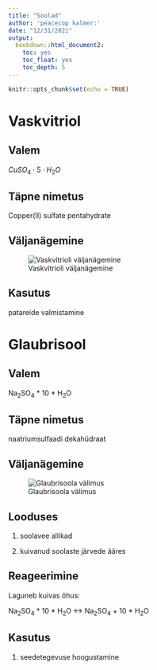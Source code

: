 ```yaml
---
title: "Soolad"
author: 'peacecop kalmer:'
date: "12/31/2021"
output:
  bookdown::html_document2:
    toc: yes
    toc_float: yes
    toc_depth: 5
---
```


```r
knitr::opts_chunk$set(echo = TRUE)
```

# Vaskvitriol

## Valem

$CuSO_4 \cdot 5 \cdot H_{2}O$

## Täpne nimetus

Copper(II) sulfate pentahydrate

## Väljanägemine

![Vaskvitrioli väljanägemine](https://upload.wikimedia.org/wikipedia/commons/thumb/a/a6/Copper_sulphate_%2848723911792%29.jpg/800px-Copper_sulphate_%2848723911792%29.jpg)

## Kasutus

patareide valmistamine

# Glaubrisool

## Valem

Na~2~SO~4~ * 10 * H~2~O

## Täpne nimetus

naatriumsulfaadi dekahüdraat

## Väljanägemine

![Glaubrisoola välimus](Mangxiao.jpg)

## Looduses

1. soolavee allikad

2. kuivanud soolaste järvede ääres

## Reageerimine

Laguneb kuivas õhus:

Na~2~SO~4~ * 10 * H~2~O <-> Na~2~SO~4~ + 10 * H~2~O

## Kasutus

1. seedetegevuse hoogustamine